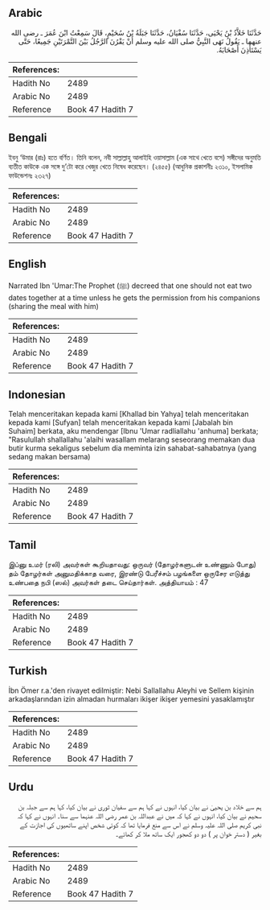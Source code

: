 ## Arabic


<div dir="rtl" lang="ar" style={{fontSize:'larger',backgroundColor:'#f8f9fa',padding:20}}>
حَدَّثَنَا خَلاَّدُ بْنُ يَحْيَى، حَدَّثَنَا سُفْيَانُ، حَدَّثَنَا جَبَلَةُ بْنُ سُحَيْمٍ، قَالَ سَمِعْتُ ابْنَ عُمَرَ ـ رضى الله عنهما ـ يَقُولُ نَهَى النَّبِيُّ صلى الله عليه وسلم أَنْ يَقْرُنَ الرَّجُلُ بَيْنَ التَّمْرَتَيْنِ جَمِيعًا، حَتَّى يَسْتَأْذِنَ أَصْحَابَهُ‏.‏
</div>
<div style={{backgroundColor:'#f8f9fa',padding:20, marginBottom: 10}}><table> <thead> <tr> <th>References:</th> <th></th> </tr> </thead> <tbody><tr><td>Hadith No</td><td>2489</td></tr><tr><td>Arabic No</td><td>2489</td></tr><tr><td>Reference</td><td>Book 47 Hadith 7</td></tr></tbody></table></div>

## Bengali


<div dir="ltr" lang="bn" style={{fontSize:'larger',backgroundColor:'#f8f9fa',padding:20}}>
ইবনু ‘উমার (রাঃ) হতে বর্ণিত। তিনি বলেন, নবী সাল্লাল্লাহু আলাইহি ওয়াসাল্লাম (এক সাথে খেতে বসে) সঙ্গীদের অনুমতি ব্যতীত কাউকে এক সঙ্গে দু’টো করে খেজুর খেতে নিষেধ করেছেন। (২৪৫৫) (আধুনিক প্রকাশনীঃ ২৩১০, ইসলামিক ফাউন্ডেশনঃ ২৩২৭)
</div>
<div style={{backgroundColor:'#f8f9fa',padding:20, marginBottom: 10}}><table> <thead> <tr> <th>References:</th> <th></th> </tr> </thead> <tbody><tr><td>Hadith No</td><td>2489</td></tr><tr><td>Arabic No</td><td>2489</td></tr><tr><td>Reference</td><td>Book 47 Hadith 7</td></tr></tbody></table></div>

## English


<div dir="ltr" lang="en" style={{fontSize:'larger',backgroundColor:'#f8f9fa',padding:20}}>
Narrated Ibn 'Umar:The Prophet (ﷺ) decreed that one should not eat two dates together at a time unless he gets the permission from his companions (sharing the meal with him)
</div>
<div style={{backgroundColor:'#f8f9fa',padding:20, marginBottom: 10}}><table> <thead> <tr> <th>References:</th> <th></th> </tr> </thead> <tbody><tr><td>Hadith No</td><td>2489</td></tr><tr><td>Arabic No</td><td>2489</td></tr><tr><td>Reference</td><td>Book 47 Hadith 7</td></tr></tbody></table></div>

## Indonesian


<div dir="ltr" lang="id" style={{fontSize:'larger',backgroundColor:'#f8f9fa',padding:20}}>
Telah menceritakan kepada kami [Khallad bin Yahya] telah menceritakan kepada kami [Sufyan] telah menceritakan kepada kami [Jabalah bin Suhaim] berkata, aku mendengar [Ibnu 'Umar radliallahu 'anhuma] berkata; "Rasulullah shallallahu 'alaihi wasallam melarang seseorang memakan dua butir kurma sekaligus sebelum dia meminta izin sahabat-sahabatnya (yang sedang makan bersama)
</div>
<div style={{backgroundColor:'#f8f9fa',padding:20, marginBottom: 10}}><table> <thead> <tr> <th>References:</th> <th></th> </tr> </thead> <tbody><tr><td>Hadith No</td><td>2489</td></tr><tr><td>Arabic No</td><td>2489</td></tr><tr><td>Reference</td><td>Book 47 Hadith 7</td></tr></tbody></table></div>

## Tamil


<div dir="ltr" lang="ta" style={{fontSize:'larger',backgroundColor:'#f8f9fa',padding:20}}>
இப்னு உமர் (ரலி) அவர்கள் கூறியதாவது: ஒருவர் (தோழர்களுடன் உண்ணும் போது) தம் தோழர்கள் அனுமதிக்காத வரை, இரண்டு பேரீச்சம் பழங்களை ஒருசேர எடுத்து உண்பதை நபி (ஸல்) அவர்கள் தடை செய்தார்கள். அத்தியாயம் : 47
</div>
<div style={{backgroundColor:'#f8f9fa',padding:20, marginBottom: 10}}><table> <thead> <tr> <th>References:</th> <th></th> </tr> </thead> <tbody><tr><td>Hadith No</td><td>2489</td></tr><tr><td>Arabic No</td><td>2489</td></tr><tr><td>Reference</td><td>Book 47 Hadith 7</td></tr></tbody></table></div>

## Turkish


<div dir="ltr" lang="tr" style={{fontSize:'larger',backgroundColor:'#f8f9fa',padding:20}}>
İbn Ömer r.a.'den rivayet edilmiştir: Nebi Sallallahu Aleyhi ve Sellem kişinin arkadaşlarından izin almadan hurmaları ikişer ikişer yemesini yasaklamıştır
</div>
<div style={{backgroundColor:'#f8f9fa',padding:20, marginBottom: 10}}><table> <thead> <tr> <th>References:</th> <th></th> </tr> </thead> <tbody><tr><td>Hadith No</td><td>2489</td></tr><tr><td>Arabic No</td><td>2489</td></tr><tr><td>Reference</td><td>Book 47 Hadith 7</td></tr></tbody></table></div>

## Urdu


<div dir="rtl" lang="ur" style={{fontSize:'larger',backgroundColor:'#f8f9fa',padding:20}}>
ہم سے خلاد بن یحییٰ نے بیان کیا، انہوں نے کہا ہم سے سفیان ثوری نے بیان کیا، کہا ہم سے جبلہ بن سحیم نے بیان کیا، انہوں نے کہا کہ میں نے عبداللہ بن عمر رضی اللہ عنہما سے سنا۔ انہوں نے کہا کہ نبی کریم صلی اللہ علیہ وسلم نے اس سے منع فرمایا تھا کہ کوئی شخص اپنے ساتھیوں کی اجازت کے بغیر ( دستر خوان پر ) دو دو کھجور ایک ساتھ ملا کر کھائے۔
</div>
<div style={{backgroundColor:'#f8f9fa',padding:20, marginBottom: 10}}><table> <thead> <tr> <th>References:</th> <th></th> </tr> </thead> <tbody><tr><td>Hadith No</td><td>2489</td></tr><tr><td>Arabic No</td><td>2489</td></tr><tr><td>Reference</td><td>Book 47 Hadith 7</td></tr></tbody></table></div>